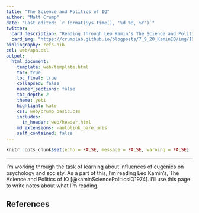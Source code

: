 ```yaml
---
title: "The Science and Politics of IQ"
author: "Matt Crump"
date: "Last edited: `r format(Sys.time(), '%d %B, %Y')`"
twitter:
  card_description: "Reading through Leo Kamin's The Science and Politics of IQ (1972), and taking notes here"
  card_img: "https://crumplab.github.io/blogposts/7_9_20_KaminIQ/img/IQ.png"
bibliography: refs.bib
csl: web/apa.csl
output: 
  html_document:
    template: web/template.html
    toc: true
    toc_float: true
    collapsed: false
    number_sections: false
    toc_depth: 2
    theme: yeti
    highlight: kate
    css: web/crump_basic.css
    includes:
      in_header: web/header.html
    md_extensions: -autolink_bare_uris
    self_contained: false
---
```


```r
knitr::opts_chunk$set(echo = FALSE, message = FALSE, warning = FALSE)
```

---

I'm working through the task of learning about influences of eugenics on psychology and society. As a part of this, I'm reading Leo Kamin's, The Acience and Politics of IQ [@kaminSciencePoliticsIQ1974]. I'll use this page to write notes about what I'm reading.





## References




